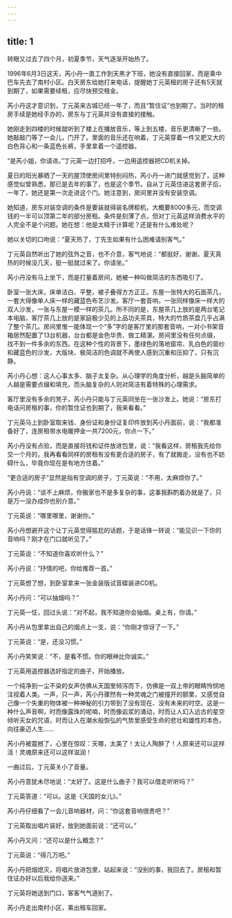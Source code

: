 ```yaml
---
---
---
```

title: 1
---




转眼又过去了四个月，初夏季节，天气逐渐开始热了。

1996年6月3日这天，芮小丹一直工作到天黑才下班，她没有直接回家，而是乘中巴车先去了南村小区。白天房东给她打来电话，提醒她丁元英租的房子还有5天就到期了，如果需要续租，应尽快预交租金。

芮小丹这才意识到，丁元英来古城已经一年了，而且“暂住证”也到期了。当时的租房手续是她经手办的，房东与丁元英并没有直接的接触。

她刚走到四楼的时候就听到了楼上在播放音乐，等上到五楼，音乐更清晰了一些。她敲敲门等了一会儿，门开了。里面的音乐还在响着，丁元英穿着一件又肥又大的白色背心和一条蓝色长裤，手里拿着一个遥控器。

“是芮小姐，你请进。”丁元英一边打招呼，一边用遥控器把CD机关掉。

夏日的阳光暴晒了一天的屋顶使房间里特别闷热，芮小丹一进门就感觉到了，这种感觉似曾熟悉，那已是去年的事了，也是这个季节。自从丁元英住进这套房子后，一年了，她还是第一次走进这个门。她注意到，房间里并没有安装空调。

她知道，房东对装空调的条件是要装就得装名牌柜机，大概要8000多元，而空调钱的一半可以顶第二年的部分房租。条件是刻薄了点，但对丁元英这样消费水平的人完全不是个问题。她在想：他是太精于计算呢？还是有什么难处呢？

她以关切的口吻说：“夏天热了，丁先生如果有什么困难请别客气。”

丁元英自然听出了她的弦外之音，也不介意，客气地说：“都挺好，谢谢。夏天真热的时候没几天，挺一挺就过来了。你请坐。”

芮小丹没有马上坐下，而是打量着房间，她被一种叫做简洁的东西吸引了。

卧室一张大床，床单洁白、平整，被子叠得方方正正。东屋一张特大的石面茶几，一套大得像单人床一样的藏蓝色布艺沙发。客厅一套音响，一张同样像床一样大的双人沙发，一张与东屋一模一样的茶几。所不同的是，东屋茶几上放的是两台笔记本电脑，客厅茶几上放的是家庭极少见的上品功夫茶具，特大的竹质茶盘几乎占满了整个茶几。房间里惟一能体现一个“多”字的是客厅里的那套音响，一对小书架音箱居然配置了13台机器，台台都是金色华贵、做工精湛。房间里没有任何点缀，找不到一件多余的东西。在这种个性的背景下，墨绿色的落地窗帘、乳白色的窗纱和藏蓝色的沙发，大版块、极简洁的色调就不再使人感到沉重和压抑了，只有沉静。

芮小丹心想：这人心事太多、脑子太复杂。从心理学的角度分析，越是头脑简单的人越是需要点缀和填充，而头脑复杂的人则对简洁有着特殊的心理需求。

客厅里没有多余的凳子，芮小丹只能与丁元英同坐在一张沙发上。她说：“房东打电话问房租的事，你的暂住证也到期了，我来看看。”

丁元英马上到卧室取来钱、身份证和身份证复印件放到芮小丹面前，说：“我都准备好了，连房租带水电暖押金一共7200元，你点一下。”

芮小丹没有点验，而是直接将钱和证件放进包里，说：“我看这样，房租我先给你交一个月的，我再看看同样的房租有没有更合适的房子，有了就搬走，没有也不妨碍什么，毕竟你现在是有地方住着。”

“更合适的房子”显然是指有空调的房子，丁元英说：“不用，太麻烦你了。”

芮小丹说：“谈不上麻烦，你搬家也不是多复杂的事，这事我斟酌着办就是了，只是万一没办成你也别介意。”

丁元英说：“哪里哪里，谢谢你。”

芮小丹想避开这个让丁元英觉得尴尬的话题，于是话锋一转说：“能见识一下你的音响吗？刚才在门口就听见了。”

丁元英说：“不知道你喜欢听什么？”

芮小丹说：“抒情的吧，你给推荐一首。”

丁元英想了想，到卧室拿来一张金装版试音碟装进CD机。

芮小丹问：“可以抽烟吗？”

丁元英一怔，回过头说：“对不起，我不知道你会抽烟。桌上有，你请。”

芮小丹从包里拿出自己的烟点上一支，说：“你刚才惊讶了一下。”

丁元英说：“是，还没习惯。”

芮小丹笑笑说：“不，是看不惯。你的眼神比你诚实。”

丁元英用遥控器选好指定的曲子，开始播放。

一个纯净到一尘不染的女声仿佛从天国里倾泻而下，仿佛是一双上帝的眼睛怜悯地注视着人类。一声，只一声，芮小丹骤然有一种灵魂之门被撞开的颤栗，又感觉自己像一个失重的物体被一种神秘的引力带到了没有现在、没有未来的时空。这是一种什么声音啊，时而像露珠的呢喃，时而像岩浆的涌动，时而让人幻入远古的星空倾听天女的咒语，时而让人在潮水般恢弘的气势里感受生命的悲壮和雄性的本色，向往豪迈人生……

芮小丹被震撼了，心里在惊叹：天哪，太美了！太让人陶醉了！人原来还可以这样活！灵魂原来还可以这样滋润！

一曲过后，丁元英关小了音量。

芮小丹意犹未尽地说：“太好了。这是什么曲子？我可以借走听听吗？”

丁元英答道：“可以。这是《天国的女儿》。”

芮小丹仔细看了一会儿音响器材，问：“你这套音响很贵吧？”

丁元英取出唱片装好，放到她面前说：“还可以。”

芮小丹又问：“还可以是什么概念？”

丁元英说：“得几万吧。”

芮小丹把烟熄灭，将唱片放进包里，站起来说：“没别的事，我回去了。房租和暂住证办好以后我给你送来。”

丁元英将她送到门口，客客气气道别了。

芮小丹走出南村小区，乘出租车回家。